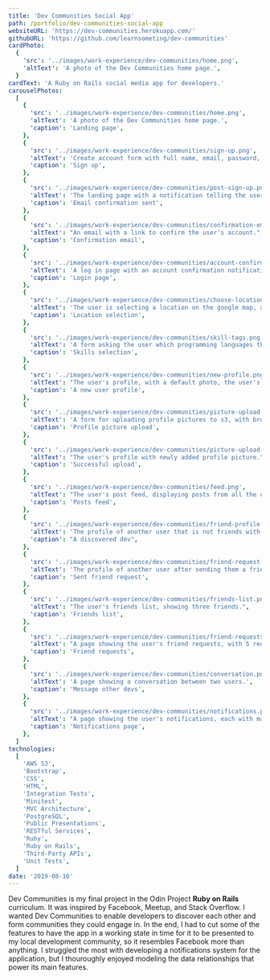 ```yaml
---
title: 'Dev Communities Social App'
path: /portfolio/dev-communities-social-app
websiteURL: 'https://dev-communities.herokuapp.com/'
githubURL: 'https://github.com/learnsometing/dev-communities'
cardPhoto:
  {
    'src': '../images/work-experience/dev-communities/home.png',
    'altText': 'A photo of the Dev Communities home page.',
  }
cardText: 'A Ruby on Rails social media app for developers.'
carouselPhotos:
  [
    {
      'src': '../images/work-experience/dev-communities/home.png',
      'altText': 'A photo of the Dev Communities home page.',
      'caption': 'Landing page',
    },
    {
      'src': '../images/work-experience/dev-communities/sign-up.png',
      'altText': 'Create account form with full name, email, password, and password confirmation fields.',
      'caption': 'Sign up',
    },
    {
      'src': '../images/work-experience/dev-communities/post-sign-up.png',
      'altText': 'The landing page with a notification telling the user to check their email for a confirmation link.',
      'caption': 'Email confirmation sent',
    },
    {
      'src': '../images/work-experience/dev-communities/confirmation-email.png',
      'altText': "An email with a link to confirm the user's account.",
      'caption': 'Confirmation email',
    },
    {
      'src': '../images/work-experience/dev-communities/account-confirmation.png',
      'altText': 'A log in page with an account confirmation notification and a form with email and password fields.',
      'caption': 'Login page',
    },
    {
      'src': '../images/work-experience/dev-communities/choose-location.png',
      'altText': 'The user is selecting a location on the google map, and a pop up is asking the user to confirm their location.',
      'caption': 'Location selection',
    },
    {
      'src': '../images/work-experience/dev-communities/skill-tags.png',
      'altText': 'A form asking the user which programming languages they use, which can be chosen via a multi select search.',
      'caption': 'Skills selection',
    },
    {
      'src': '../images/work-experience/dev-communities/new-profile.png',
      'altText': "The user's profile, with a default photo, the user's name, a tag cloud of the user's skills, the user's location, a link to the user's friends list, and a form for making posts.",
      'caption': 'A new user profile',
    },
    {
      'src': '../images/work-experience/dev-communities/picture-upload.png',
      'altText': 'A form for uploading profile pictures to s3, with browse, upload, and cancel buttons.',
      'caption': 'Profile picture upload',
    },
    {
      'src': '../images/work-experience/dev-communities/picture-upload-confirmation.png',
      'altText': "The user's profile with newly added profile picture.",
      'caption': 'Successful upload',
    },
    {
      'src': '../images/work-experience/dev-communities/feed.png',
      'altText': "The user's post feed, displaying posts from all the user's friends.",
      'caption': 'Posts feed',
    },
    {
      'src': '../images/work-experience/dev-communities/friend-profile.png',
      'altText': 'The profile of another user that is not friends with the logged in user with message and friend request buttons.',
      'caption': "A discovered dev",
    },
    {
      'src': '../images/work-experience/dev-communities/friend-request.png',
      'altText': 'The profile of another user after sending them a friend request',
      'caption': 'Sent friend request',
    },
    {
      'src': '../images/work-experience/dev-communities/friends-list.png',
      'altText': "The user's friends list, showing three friends.",
      'caption': 'Friends list',
    },
    {
      'src': '../images/work-experience/dev-communities/friend-requests.png',
      'altText': "A page showing the user's friend requests, with 5 requests pending.",
      'caption': 'Friend requests',
    },
    {
      'src': '../images/work-experience/dev-communities/conversation.png',
      'altText': 'A page showing a conversation between two users.',
      'caption': 'Message other devs',
    },
    {
      'src': '../images/work-experience/dev-communities/notifications.png',
      'altText': "A page showing the user's notifications, each with mark as read button.",
      'caption': 'Notifications page',
    },
  ]
technologies:
  [
    'AWS S3',
    'Bootstrap',
    'CSS',
    'HTML',
    'Integration Tests',
    'Minitest',
    'MVC Architecture',
    'PostgreSQL',
    'Public Presentations',
    'RESTful Services',
    'Ruby',
    'Ruby on Rails',
    'Third-Party APIs',
    'Unit Tests',
  ]
date: '2019-08-16'
---
```


<Grid item>
  <Typography variant={'body1'} gutterBottom>
    Dev Communities is my final project in the Odin Project <strong>Ruby on Rails</strong> curriculum.
    It was inspired by Facebook, Meetup, and Stack Overflow.
  </Typography>
</Grid>
<Grid item>
  <Typography variant={'body1'} gutterBottom>
    I wanted Dev Communities to enable developers to discover each other and form 
    communities they could engage in. In the end, I had to cut some of the features 
    to have the app in a working state in time for it to be presented to my local 
    development community, so it resembles Facebook more than anything.
  </Typography>
</Grid>
<Grid item>
  <Typography variant={'body1'} gutterBottom>
    I struggled the most with developing
    a notifications system for the application, but I thouroughly enjoyed
    modeling the data relationships that power its main features.
  </Typography> 
</Grid>

  
